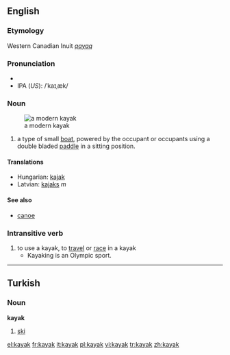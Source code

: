 ==English==
{{wikipedia}}
===Etymology===
Western Canadian Inuit ''[[qayaq]]''
===Pronunciation===
*{{audio|en-us-kayak.ogg|Audio (US)}}
*IPA (''US''): /ˈkaɪˌæk/
===Noun===
{{en-noun-reg}}
[[Image:Wda Kajak 2005 Szumyk.jpg|thumb|a modern kayak]]
#a type of small [[boat]], powered by the occupant or occupants using a double bladed [[paddle]] in a sitting position. 

====Translations====
*Hungarian: [[kajak]]
*Latvian: [[kajaks]] ''m''

====See also====
*[[canoe]]

===Intransitive verb===
{{en-verb}}
#to use a kayak, to [[travel]] or [[race]] in a kayak
#*Kayaking is an Olympic sport.

----

==Turkish==
===Noun===
'''kayak'''

# [[ski]]

[[el:kayak]]
[[fr:kayak]]
[[it:kayak]]
[[pl:kayak]]
[[vi:kayak]]
[[tr:kayak]]
[[zh:kayak]]